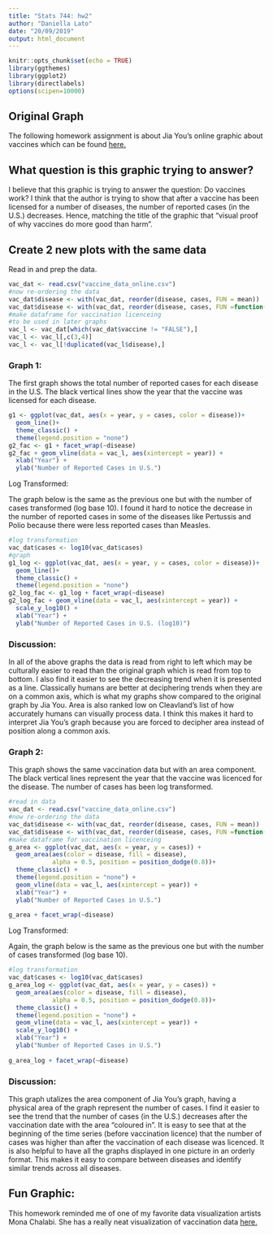 ```yaml
---
title: "Stats 744: hw2"
author: "Daniella Lato"
date: "20/09/2019"
output: html_document
---
```


```r
knitr::opts_chunk$set(echo = TRUE)
library(ggthemes)
library(ggplot2)
library(directlabels)
options(scipen=10000)
```

## Original Graph
The following homework assignment is about Jia You’s online graphic about vaccines which can be found
[here.](https://www.sciencemag.org/news/2017/04/here-s-visual-proof-why-vaccines-do-more-good-harm)


## What question is this graphic trying to answer?
I believe that this graphic is trying to answer the question: Do vaccines work?
I think that the author is trying to show that after a vaccine has been licensed for a number of diseases, the number of reported cases (in the U.S.) decreases.
Hence, matching the title of the graphic that "visual proof of why vaccines do more good than harm".

## Create 2 new plots with the same data

Read in and prep the data.
```r
vac_dat <- read.csv("vaccine_data_online.csv")
#now re-ordering the data 
vac_dat$disease <- with(vac_dat, reorder(disease, cases, FUN = mean))
vac_dat$disease <- with(vac_dat, reorder(disease, cases, FUN =function(x) -x[1]))
#make dataframe for vaccination licenceing
#to be used in later graphs
vac_l <- vac_dat[which(vac_dat$vaccine != "FALSE"),]
vac_l <- vac_l[,c(3,4)]
vac_l <- vac_l[!duplicated(vac_l$disease),]
```

### Graph 1:

The first graph shows the total number of reported cases for each disease in the U.S.
The black vertical lines show the year that the vaccine was licensed for each disease.
```r
g1 <- ggplot(vac_dat, aes(x = year, y = cases, color = disease))+
  geom_line()+
  theme_classic() +
  theme(legend.position = "none")
g2_fac <- g1 + facet_wrap(~disease)
g2_fac + geom_vline(data = vac_l, aes(xintercept = year)) +
  xlab("Year") +
  ylab("Number of Reported Cases in U.S.")
```


Log Transformed:

The graph below is the same as the previous one but with the number of cases transformed (log base 10).
I found it hard to notice the decrease in the number of reported cases in some of the diseases like Pertussis and Polio because there were less reported cases than Measles.

```r
#log transformation
vac_dat$cases <- log10(vac_dat$cases)
#graph
g1_log <- ggplot(vac_dat, aes(x = year, y = cases, color = disease))+
  geom_line()+
  theme_classic() +
  theme(legend.position = "none")
g2_log_fac <- g1_log + facet_wrap(~disease)
g2_log_fac + geom_vline(data = vac_l, aes(xintercept = year)) +
  scale_y_log10() +
  xlab("Year") +
  ylab("Number of Reported Cases in U.S. (log10)")
```

### Discussion:

In all of the above graphs the data is read from right to left which may be culturally easier to read than the original graph which is read from top to bottom.
I also find it easier to see the decreasing trend when it is presented as a line.
Classically humans are better at deciphering trends when they are on a common axis, which is what my graphs show compared to the original graph by Jia You.
Area is also ranked low on Cleavland's list of how accurately humans can visually process data.
I think this makes it hard to interpret Jia You's graph because you are forced to decipher area instead of position along a common axis.



### Graph 2:
This graph shows the same vaccination data but with an area component. The black vertical lines represent the year that the vaccine was licenced for the disease.
The number of cases has been log transformed.

```r
#read in data
vac_dat <- read.csv("vaccine_data_online.csv")
#now re-ordering the data 
vac_dat$disease <- with(vac_dat, reorder(disease, cases, FUN = mean))
vac_dat$disease <- with(vac_dat, reorder(disease, cases, FUN =function(x) -x[1]))
#make dataframe for vaccination licenceing
g_area <- ggplot(vac_dat, aes(x = year, y = cases)) + 
  geom_area(aes(color = disease, fill = disease), 
            alpha = 0.5, position = position_dodge(0.8))+
  theme_classic() +
  theme(legend.position = "none") +
  geom_vline(data = vac_l, aes(xintercept = year)) +
  xlab("Year") +
  ylab("Number of Reported Cases in U.S.")
  
g_area + facet_wrap(~disease)
```

Log Transformed:

Again, the graph below is the same as the previous one but with the number of cases transformed (log base 10).

```r
#log transformation
vac_dat$cases <- log10(vac_dat$cases)
g_area_log <- ggplot(vac_dat, aes(x = year, y = cases)) + 
  geom_area(aes(color = disease, fill = disease), 
            alpha = 0.5, position = position_dodge(0.8))+
  theme_classic() +
  theme(legend.position = "none") +
  geom_vline(data = vac_l, aes(xintercept = year)) +
  scale_y_log10() +
  xlab("Year") +
  ylab("Number of Reported Cases in U.S.")
  
g_area_log + facet_wrap(~disease)
```

### Discussion:
This graph utalizes the area component of Jia You's graph, having a physical area of the graph represent the number of cases.
I find it easier to see the trend that the number of cases (in the U.S.) decreases after the vaccination date with the area "coloured in".
It is easy to see that at the beginning of the time series (before vaccination licence) that the number of cases was higher than after the vaccination of each disease was licenced.
It is also helpful to have all the graphs displayed in one picture in an orderly format.
This makes it easy to compare between diseases and identify similar trends across all diseases.



## Fun Graphic:
This homework reminded me of one of my favorite data visualization artists Mona Chalabi. She has a really neat visualization of vaccination data
[here.](https://instagram.com/p/BtTjIYwngqn/)